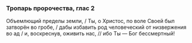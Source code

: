 ### Тропарь пророчества, глас 2

Объемлющий пределы земли, / Ты, о Христос, по воле Своей был затворён во гробе, / дабы избавить род человеческий от низвержения во ад / и, воскреснув, оживить нас, // ибо Ты — Бог бессмертный!
